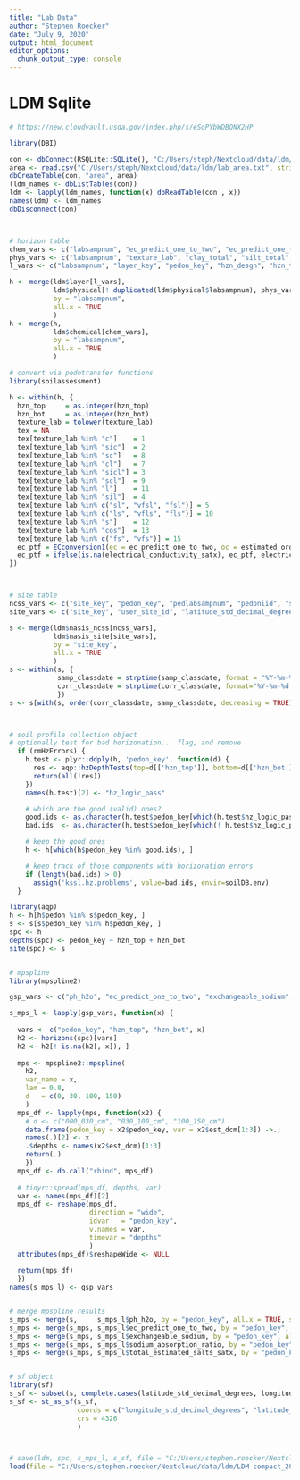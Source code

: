 ```yaml
---
title: "Lab Data"
author: "Stephen Roecker"
date: "July 9, 2020"
output: html_document
editor_options: 
  chunk_output_type: console
---
```




# LDM Sqlite

```r

# https://new.cloudvault.usda.gov/index.php/s/eSoPYbWDBQNX2HP

library(DBI)

con <- dbConnect(RSQLite::SQLite(), "C:/Users/steph/Nextcloud/data/ldm/LDM-compact_20200422.sqlite")
area <- read.csv("C:/Users/steph/Nextcloud/data/ldm/lab_area.txt", stringsAsFactors = FALSE)
dbCreateTable(con, "area", area)
(ldm_names <- dbListTables(con))
ldm <- lapply(ldm_names, function(x) dbReadTable(con , x))
names(ldm) <- ldm_names
dbDisconnect(con)



# horizon table
chem_vars <- c("labsampnum", "ec_predict_one_to_two", "ec_predict_one_to_two_method", "electrical_conductivity_satx", "electrical_cond_satx_method", "ph_h2o", "ph_h2o_method", "ph_saturated_paste", "exchangeable_sodium", "sodium_absorption_ratio", "total_estimated_salts_satx")
phys_vars <- c("labsampnum", "texture_lab", "clay_total", "silt_total", "sand_total", "total_frag_wt_pct_gt_2_mm_ws", "bulk_density_third_bar", "estimated_organic_matter")
l_vars <- c("labsampnum", "layer_key", "pedon_key", "hzn_desgn", "hzn_top", "hzn_bot", "texture_description", "stratified_textures_flag")

h <- merge(ldm$layer[l_vars],
           ldm$physical[! duplicated(ldm$physical$labsampnum), phys_vars],
           by = "labsampnum",
           all.x = TRUE
           )
h <- merge(h, 
           ldm$chemical[chem_vars],
           by = "labsampnum",
           all.x = TRUE
           )

# convert via pedotransfer functions
library(soilassessment)

h <- within(h, {
  hzn_top     = as.integer(hzn_top)
  hzn_bot     = as.integer(hzn_bot)
  texture_lab = tolower(texture_lab)
  tex = NA
  tex[texture_lab %in% "c"]    = 1
  tex[texture_lab %in% "sic"]  = 2
  tex[texture_lab %in% "sc"]   = 8
  tex[texture_lab %in% "cl"]   = 7
  tex[texture_lab %in% "sicl"] = 3
  tex[texture_lab %in% "scl"]  = 9
  tex[texture_lab %in% "l"]    = 11
  tex[texture_lab %in% "sil"]  = 4
  tex[texture_lab %in% c("sl", "vfsl", "fsl")] = 5
  tex[texture_lab %in% c("ls", "vfls", "fls")] = 10
  tex[texture_lab %in% "s"]    = 12
  tex[texture_lab %in% "cos"]  = 13
  tex[texture_lab %in% c("fs", "vfs")] = 15
  ec_ptf = ECconversion1(ec = ec_predict_one_to_two, oc = estimated_organic_matter, clay = clay_total, texture = tex, soilsolution = "1:2", method = "FAO")
  ec_ptf = ifelse(is.na(electrical_conductivity_satx), ec_ptf, electrical_conductivity_satx)
})



# site table
ncss_vars <- c("site_key", "pedon_key", "pedlabsampnum", "pedoniid", "samp_name", "corr_name", "samp_classdate", "corr_classdate")
site_vars <- c("site_key", "user_site_id", "latitude_std_decimal_degrees", "longitude_std_decimal_degrees")

s <- merge(ldm$nasis_ncss[ncss_vars],
           ldm$nasis_site[site_vars],
           by = "site_key",
           all.x = TRUE
           )
s <- within(s, {
            samp_classdate = strptime(samp_classdate, format = "%Y-%m-%d %H:%M:%S")
            corr_classdate = strptime(corr_classdate, format="%Y-%m-%d %H:%M:%S")
            })
s <- s[with(s, order(corr_classdate, samp_classdate, decreasing = TRUE)), ]



# soil profile collection object
# optionally test for bad horizonation... flag, and remove
  if (rmHzErrors) {
    h.test <- plyr::ddply(h, 'pedon_key', function(d) {
      res <- aqp::hzDepthTests(top=d[['hzn_top']], bottom=d[['hzn_bot']])
      return(all(!res))
    })
    names(h.test)[2] <- "hz_logic_pass"

    # which are the good (valid) ones?
    good.ids <- as.character(h.test$pedon_key[which(h.test$hz_logic_pass)])
    bad.ids  <- as.character(h.test$pedon_key[which(! h.test$hz_logic_pass)])

    # keep the good ones
    h <- h[which(h$pedon_key %in% good.ids), ]

    # keep track of those components with horizonation errors
    if (length(bad.ids) > 0)
      assign('kssl.hz.problems', value=bad.ids, envir=soilDB.env)
  }

library(aqp)
h <- h[h$pedon %in% s$pedon_key, ]
s <- s[s$pedon_key %in% h$pedon_key, ]
spc <- h
depths(spc) <- pedon_key ~ hzn_top + hzn_bot
site(spc) <- s


# mpspline
library(mpspline2)

gsp_vars <- c("ph_h2o", "ec_predict_one_to_two", "exchangeable_sodium", "sodium_absorption_ratio", "total_estimated_salts_satx")

s_mps_l <- lapply(gsp_vars, function(x) {
  
  vars <- c("pedon_key", "hzn_top", "hzn_bot", x)
  h2 <- horizons(spc)[vars]
  h2 <- h2[! is.na(h2[, x]), ]
  
  mps <- mpspline2::mpspline(
    h2,
    var_name = x, 
    lam = 0.8, 
    d   = c(0, 30, 100, 150)
    )
  mps_df <- lapply(mps, function(x2) {
    # d <- c("000_030_cm", "030_100_cm", "100_150_cm")
    data.frame(pedon_key = x2$pedon_key, var = x2$est_dcm[1:3]) ->.;
    names(.)[2] <- x
    .$depths <- names(x2$est_dcm)[1:3]
    return(.)
    })
  mps_df <- do.call("rbind", mps_df)
  
  # tidyr::spread(mps_df, depths, var)
  var <- names(mps_df)[2]
  mps_df <- reshape(mps_df,
                    direction = "wide",
                    idvar   = "pedon_key",
                    v.names = var,
                    timevar = "depths"
                    )
  attributes(mps_df)$reshapeWide <- NULL
  
  return(mps_df)
  })
names(s_mps_l) <- gsp_vars


# merge mpspline results
s_mps <- merge(s,     s_mps_l$ph_h2o, by = "pedon_key", all.x = TRUE, sort = FALSE)
s_mps <- merge(s_mps, s_mps_l$ec_predict_one_to_two, by = "pedon_key", all.x = TRUE, sort = FALSE)
s_mps <- merge(s_mps, s_mps_l$exchangeable_sodium, by = "pedon_key", all.x = TRUE, sort = FALSE)
s_mps <- merge(s_mps, s_mps_l$sodium_absorption_ratio, by = "pedon_key", all.x = TRUE, sort = FALSE)
s_mps <- merge(s_mps, s_mps_l$total_estimated_salts_satx, by = "pedon_key", all.x = TRUE, sort = FALSE)


# sf object
library(sf)
s_sf <- subset(s, complete.cases(latitude_std_decimal_degrees, longitude_std_decimal_degrees))
s_sf <- st_as_sf(s_sf, 
                 coords = c("longitude_std_decimal_degrees", "latitude_std_decimal_degrees"),
                 crs = 4326
                 )



# save(ldm, spc, s_mps_l, s_sf, file = "C:/Users/stephen.roecker/Nextcloud/data/ldm/LDM-compact_20200422.RData")
load(file = "C:/Users/stephen.roecker/Nextcloud/data/ldm/LDM-compact_20200422.RData")


```

